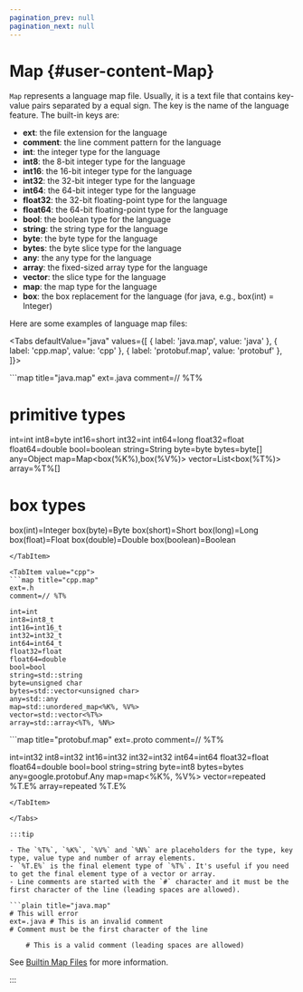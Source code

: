 ```yaml
---
pagination_prev: null
pagination_next: null
---
```

# Map {#user-content-Map}


`Map` represents a language map file. Usually, it is a text file that contains key-value pairs separated by a equal sign. The key is the name of the language feature. The built-in keys are:

- **ext**: the file extension for the language
- **comment**: the line comment pattern for the language
- **int**: the integer type for the language
- **int8**: the 8-bit integer type for the language
- **int16**: the 16-bit integer type for the language
- **int32**: the 32-bit integer type for the language
- **int64**: the 64-bit integer type for the language
- **float32**: the 32-bit floating-point type for the language
- **float64**: the 64-bit floating-point type for the language
- **bool**: the boolean type for the language
- **string**: the string type for the language
- **byte**: the byte type for the language
- **bytes**: the byte slice type for the language
- **any**: the any type for the language
- **array**: the fixed-sized array type for the language
- **vector**: the slice type for the language
- **map**: the map type for the language
- **box**: the box replacement for the language (for java, e.g., box(int) = Integer)

Here are some examples of language map files:

<Tabs
  defaultValue="java"
  values={[
    { label: 'java.map', value: 'java' },
    { label: 'cpp.map', value: 'cpp' },
    { label: 'protobuf.map', value: 'protobuf' },
  ]}>

<TabItem value="java">
```map title="java.map"
ext=.java
comment=// %T%

# primitive types
int=int
int8=byte
int16=short
int32=int
int64=long
float32=float
float64=double
bool=boolean
string=String
byte=byte
bytes=byte[]
any=Object
map=Map<box(%K%),box(%V%)>
vector=List<box(%T%)>
array=%T%[]

# box types
box(int)=Integer
box(byte)=Byte
box(short)=Short
box(long)=Long
box(float)=Float
box(double)=Double
box(boolean)=Boolean
```
</TabItem>

<TabItem value="cpp">
```map title="cpp.map"
ext=.h
comment=// %T%

int=int
int8=int8_t
int16=int16_t
int32=int32_t
int64=int64_t
float32=float
float64=double
bool=bool
string=std::string
byte=unsigned char
bytes=std::vector<unsigned char>
any=std::any
map=std::unordered_map<%K%, %V%>
vector=std::vector<%T%>
array=std::array<%T%, %N%>
```
</TabItem>

<TabItem value="protobuf">
```map title="protobuf.map"
ext=.proto
comment=// %T%

int=int32
int8=int32
int16=int32
int32=int32
int64=int64
float32=float
float64=double
bool=bool
string=string
byte=int8
bytes=bytes
any=google.protobuf.Any
map=map<%K%, %V%>
vector=repeated %T.E%
array=repeated %T.E%
```
</TabItem>

</Tabs>

:::tip

- The `%T%`, `%K%`, `%V%` and `%N%` are placeholders for the type, key type, value type and number of array elements.
- `%T.E%` is the final element type of `%T%`. It's useful if you need to get the final element type of a vector or array.
- Line comments are started with the `#` character and it must be the first character of the line (leading spaces are allowed).

```plain title="java.map"
# This will error
ext=.java # This is an invalid comment
# Comment must be the first character of the line

	# This is a valid comment (leading spaces are allowed)
```

See [Builtin Map Files](https://github.com/mkideal/next/tree/main/builtin) for more information.

:::

